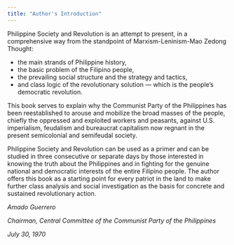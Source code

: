 ```yaml
---
title: "Author's Introduction"
---
```


Philippine Society and Revolution is an attempt to present, in a comprehensive way from the standpoint of Marxism-Leninism-Mao Zedong Thought:

- the main strands of Philippine history,
- the basic problem of the Filipino people,
- the prevailing social structure and the strategy and tactics,
- and class logic of the revolutionary solution — which is the people’s democratic revolution.

This book serves to explain why the Communist Party of the Philippines has been reestablished to arouse and mobilize the broad masses of the people, chiefly the oppressed and exploited workers and peasants, against U.S. imperialism, feudalism and bureaucrat capitalism now regnant in the present semicolonial and semifeudal society.

Philippine Society and Revolution can be used as a primer and can be studied in three consecutive or separate days by those interested in knowing the truth about the Philippines and in fighting for the genuine national and democratic interests of the entire Filipino people. The author offers this book as a starting point for every patriot in the land to make further class analysis and social investigation as the basis for concrete and sustained revolutionary action.

<cite>
Amado Guerrero

Chairman, Central Committee of the Communist Party of the Philippines

July 30, 1970
</cite>
